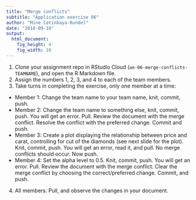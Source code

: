 ```yaml
---
title: "Merge conflicts"
subtitle: "Application exercise 06"
author: "Mine Cetinkaya-Rundel"
date: "2018-09-18"
output: 
  html_document: 
    fig_height: 4
    fig_width: 10
---
```


1. Clone your assignment repo in RStudio Cloud (`ae-06-merge-conflicts-TEAMNAME`), 
and open the R Markdown file.
2. Assign the numbers 1, 2, 3, and 4 to each of the team members.
3. Take turns in completing the exercise, only one member at a time:
  - Member 1: Change the team name to your team name, knit, commit, push.
  - Member 2: Change the team name to something else, knit, commit, push. You 
  will get an error. Pull. Review the document with the merge conflict. Resolve 
  the conflict with the preferred change. Commit and push.
  - Member 3: Create a plot displaying the relationship between price and carat, 
  controlling for cut of the diamonds (see next slide for the plot). Knit, 
  commit, push. You will get an error, read it, and pull. No merge conflicts 
  should occur. Now push.
  - Member 4: Set the alpha level to 0.5. Knit, commit, push. You will get an 
  error. Pull. Review the document with the merge conflict. Clear the merge 
  conflict by choosing the correct/preferred change. Commit, and push.
4. All members: Pull, and observe the changes in your document.
